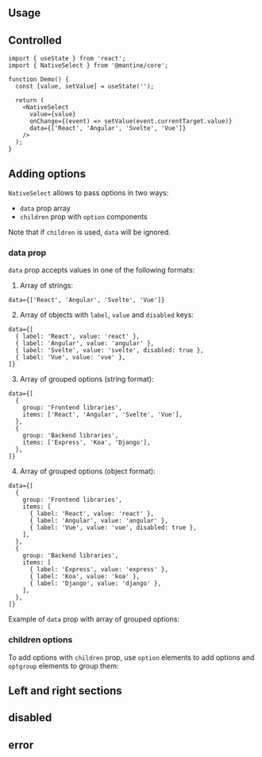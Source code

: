 

## Usage

<InputFeatures component="NativeSelect" element="select" />

<Demo data={NativeSelectDemos.usage} />

## Controlled

```tsx
import { useState } from 'react';
import { NativeSelect } from '@mantine/core';

function Demo() {
  const [value, setValue] = useState('');

  return (
    <NativeSelect
      value={value}
      onChange={(event) => setValue(event.currentTarget.value)}
      data={['React', 'Angular', 'Svelte', 'Vue']}
    />
  );
}
```

## Adding options

`NativeSelect` allows to pass options in two ways:

- `data` prop array
- `children` prop with `option` components

Note that if `children` is used, `data` will be ignored.

### data prop

`data` prop accepts values in one of the following formats:

1. Array of strings:

```tsx
data={['React', 'Angular', 'Svelte', 'Vue']}
```

2. Array of objects with `label`, `value` and `disabled` keys:

```tsx
data={[
  { label: 'React', value: 'react' },
  { label: 'Angular', value: 'angular' },
  { label: 'Svelte', value: 'svelte', disabled: true },
  { label: 'Vue', value: 'vue' },
]}
```

3. Array of grouped options (string format):

```tsx
data={[
  {
    group: 'Frontend libraries',
    items: ['React', 'Angular', 'Svelte', 'Vue'],
  },
  {
    group: 'Backend libraries',
    items: ['Express', 'Koa', 'Django'],
  },
]}
```

4. Array of grouped options (object format):

```tsx
data={[
  {
    group: 'Frontend libraries',
    items: [
      { label: 'React', value: 'react' },
      { label: 'Angular', value: 'angular' },
      { label: 'Vue', value: 'vue', disabled: true },
    ],
  },
  {
    group: 'Backend libraries',
    items: [
      { label: 'Express', value: 'express' },
      { label: 'Koa', value: 'koa' },
      { label: 'Django', value: 'django' },
    ],
  },
]}
```

Example of `data` prop with array of grouped options:

<Demo data={NativeSelectDemos.data} />

### children options

To add options with `children` prop, use `option` elements to add options and `optgroup`
elements to group them:

<Demo data={NativeSelectDemos.options} />

## Left and right sections

<Demo data={NativeSelectDemos.sections} />

## disabled

<Demo data={NativeSelectDemos.disabled} />

## error

<Demo data={NativeSelectDemos.error} />

<InputAccessibility component="NativeSelect" />
